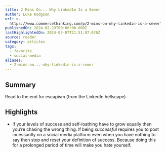 ```yaml
---
title: 2 Mins On... Why LinkedIn Is a Sewer
author: Luke Hodgson
url: >-
  https://www.commercethinking.com/p/2-mins-on-why-linkedin-is-a-sewer?utm_source=post-email-title&publication_id=1474159&post_id=142162733&utm_campaign=email-post-title&isFreemail=true&r=31t9d7&triedRedirect=true&utm_medium=email
publishedOn: 2024-02-29T00:00:00.000Z
lastHighlightedOn: 2024-03-07T21:51:07.676Z
source: reader
category: articles
tags:
  - favorite
  - social-media
aliases:
  - 2-mins-on...-why-linkedin-is-a-sewer
---
```

## Summary

Read to the end for escapism (from the LinkedIn hellscape)

## Highlights
- If your levels of success and self-loathing have to grow equally then you’re chasing the wrong thing. If being *successful* requires you to post incessantly on a social media platform even when you have nothing to say then stop and reset your definition of success. Because doing this for a prolonged period of time will make you hate yourself.
